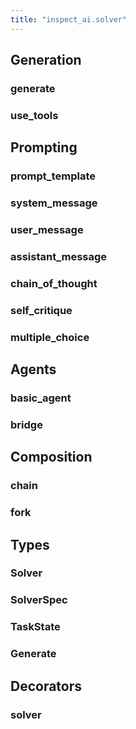 ```yaml
---
title: "inspect_ai.solver"
---
```


## Generation

### generate
### use_tools

## Prompting

### prompt_template
### system_message
### user_message
### assistant_message
### chain_of_thought
### self_critique
### multiple_choice

## Agents

### basic_agent
### bridge

## Composition

### chain
### fork

## Types

### Solver
### SolverSpec
### TaskState
### Generate

## Decorators

### solver
